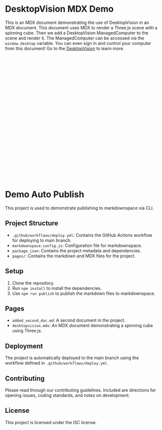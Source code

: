 <script src="https://cdn.jsdelivr.net/npm/three@0.132.2/build/three.min.js"></script>
<script src="https://js.desktop.vision/three/v3.0.1/bundle.min.js"></script>

# DesktopVision MDX Demo

This is an MDX document demonstrating the use of DesktopVision in an MDX document.
This document uses MDX to render a Three.js scene with a spinning cube.
Then we add a DesktopVision ManagedComputer to the scene and render it.
The ManagedComputer can be accessed via the `window.desktop` variable.
You can even sign in and control your computer from this document!
Go to the [DesktopVision](https://desktop.vision) to learn more.

<div id="scene-container" style="width: 400px; height: 400px"></div>
<div id="log-text" />
<video id="test-video" autoplay muted playsinline loop style="display: none">
    <source src="https://tekeye.uk/html/images/Joren_Falls_Izu_Jap.mp4"/>
</video>

<script>
    document.addEventListener("DOMContentLoaded", function() {
        // Initialize scene, camera, and renderer
        const scene = new THREE.Scene();
        const camera = new THREE.PerspectiveCamera(75, 400 / 400, 0.1, 1000);
        const renderer = new THREE.WebGLRenderer();
        renderer.setSize(400, 400);
        document.getElementById('scene-container').appendChild(renderer.domElement);

        // Create and add cube to the scene
        const cube = new THREE.Mesh(
            new THREE.BoxGeometry(),
            new THREE.MeshBasicMaterial({ color: 0x00ff00 })
        );
        scene.add(cube);
        camera.position.z = 5;

        // Desktop Vision API credentials and initialization
        const desktopVisionApiCredentials = {
            id: '6wlqRxEgp60JXkcGkLY2',
            key: 'bc7013db-c339-4141-92fb-f24486d47d35'
        };
        const dv = window.DesktopVision.loadSDK(THREE, null, null);
        window.dv = dv;

        // Desktop options configuration
        const desktopOptions = {
            scene, camera, 
            sceneContainer: document.getElementById('scene-container'),
            renderer,
            video: document.getElementById('test-video'),
            hideMoveIcon: false,
            hideResizeIcon: true,
            includeKeyboard: true,
            hideMultiMonitor: true
        };

        // ManagedComputer setup
        let desktop;
        document.getElementById('test-video').addEventListener('loadedmetadata', function() {
            desktop = new dv.ManagedComputer(desktopOptions, desktopVisionApiCredentials);
            scene.add(desktop);
            desktop.transparent = false;
            desktop.position.set(0, 0, 4);
            desktop.resetScreen();
            window.desktop = desktop;
            desktop.generateCode();
        });

        // Animation loop
        function animate() {
            requestAnimationFrame(animate);
            cube.rotation.x += 0.01;
            cube.rotation.y += 0.01;
            renderer.render(scene, camera);
        }

        animate(); // Start the animation loop
    });
</script>
# Demo Auto Publish

This project is used to demonstrate publishing to markdownspace via CLI.

## Project Structure

- `.github/workflows/deploy.yml`: Contains the GitHub Actions workflow for deploying to main branch.
- `markdownspace.config.js`: Configuration file for markdownspace.
- `package.json`: Contains the project metadata and dependencies.
- `pages/`: Contains the markdown and MDX files for the project.

## Setup

1. Clone the repository.
2. Run `npm install` to install the dependencies.
3. Use `npm run publish` to publish the markdown files to markdownspace.

## Pages

- `added_second_doc.md`: A second document in the project.
- `desktopvision.mdx`: An MDX document demonstrating a spinning cube using Three.js.

## Deployment

The project is automatically deployed to the main branch using the workflow defined in `.github/workflows/deploy.yml`.

## Contributing

Please read through our contributing guidelines. Included are directions for opening issues, coding standards, and notes on development.

## License

This project is licensed under the ISC license.
